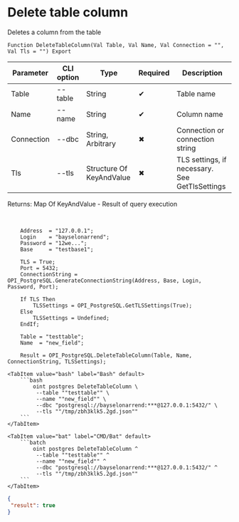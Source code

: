 ﻿---
sidebar_position: 7
description: Delete table column and other functions to work with PostgreSQL in the Open Integration Package, a free open-source integration library for 1C:Enterprise 8, OneScript and CLI
keywords: [1C, 1С, 1С:Enterprise, 1С:Enterprise 8.3, API, Integration, Services, Exchange, OneScript, CLI, PostgreSQL]
---


# Delete table column
 Deletes a column from the table



`Function DeleteTableColumn(Val Table, Val Name, Val Connection = "", Val Tls = "") Export`

  | Parameter | CLI option | Type | Required | Description |
  |-|-|-|-|-|
  | Table | --table | String | &#x2714; | Table name |
  | Name | --name | String | &#x2714; | Column name |
  | Connection | --dbc | String, Arbitrary | &#x2716; | Connection or connection string |
  | Tls | --tls | Structure Of KeyAndValue | &#x2716; | TLS settings, if necessary. See GetTlsSettings |

  
  Returns:  Map Of KeyAndValue - Result of query execution

<br/>




```bsl title="1C:Enterprise/OneScript code example"
    Address  = "127.0.0.1";
    Login    = "bayselonarrend";
    Password = "12we...";
    Base     = "testbase1";

    TLS = True;
    Port = 5432;
    ConnectionString = OPI_PostgreSQL.GenerateConnectionString(Address, Base, Login, Password, Port);

    If TLS Then
        TLSSettings = OPI_PostgreSQL.GetTLSSettings(True);
    Else
        TLSSettings = Undefined;
    EndIf;

    Table = "testtable";
    Name  = "new_field";

    Result = OPI_PostgreSQL.DeleteTableColumn(Table, Name, ConnectionString, TLSSettings);
```
 

 <Tabs>
  
    <TabItem value="bash" label="Bash" default>
        ```bash
            oint postgres DeleteTableColumn \
             --table ""testtable"" \
             --name ""new_field"" \
             --dbc "postgresql://bayselonarrend:***@127.0.0.1:5432/" \
             --tls ""/tmp/zbh3klk5.2gd.json""
        ```
    </TabItem>
  
    <TabItem value="bat" label="CMD/Bat" default>
        ```batch
            oint postgres DeleteTableColumn ^
             --table ""testtable"" ^
             --name ""new_field"" ^
             --dbc "postgresql://bayselonarrend:***@127.0.0.1:5432/" ^
             --tls ""/tmp/zbh3klk5.2gd.json""
        ```
    </TabItem>
</Tabs>


```json title="Result"
{
 "result": true
}
```
